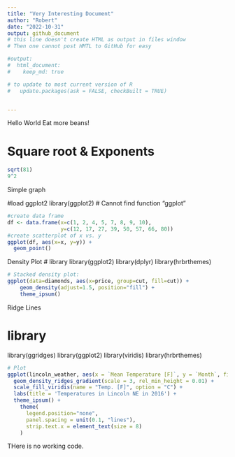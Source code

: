 ```yaml
---
title: "Very Interesting Document"
author: "Robert"
date: "2022-10-31"
output: github_document
# this line doesn't create HTML as output in files window
# Then one cannot post HMTL to GitHub for easy 

#output:
#  html_document:
#    keep_md: true

# to update to most current version of R
#   update.packages(ask = FALSE, checkBuilt = TRUE)


---
```


Hello World
Eat more beans!

# Square root & Exponents
```r
sqrt(81)
9^2
```

Simple graph


#load ggplot2
library(ggplot2)
# Cannot find function "ggplot" 


```r
#create data frame
df <- data.frame(x=c(1, 2, 4, 5, 7, 8, 9, 10),
                 y=c(12, 17, 27, 39, 50, 57, 66, 80))
#create scatterplot of x vs. y
ggplot(df, aes(x=x, y=y)) +
  geom_point()
```

Density Plot
# library
library(ggplot2)
library(dplyr)
library(hrbrthemes)

```r
# Stacked density plot:
ggplot(data=diamonds, aes(x=price, group=cut, fill=cut)) +
    geom_density(adjust=1.5, position="fill") +
    theme_ipsum() 
```

Ridge Lines

# library
library(ggridges)
library(ggplot2)
library(viridis)
library(hrbrthemes)

```r
# Plot
ggplot(lincoln_weather, aes(x = `Mean Temperature [F]`, y = `Month`, fill = ..x..)) +
  geom_density_ridges_gradient(scale = 3, rel_min_height = 0.01) +
  scale_fill_viridis(name = "Temp. [F]", option = "C") +
  labs(title = 'Temperatures in Lincoln NE in 2016') +
  theme_ipsum() +
    theme(
      legend.position="none",
      panel.spacing = unit(0.1, "lines"),
      strip.text.x = element_text(size = 8)
    )
```

THere is no working code.